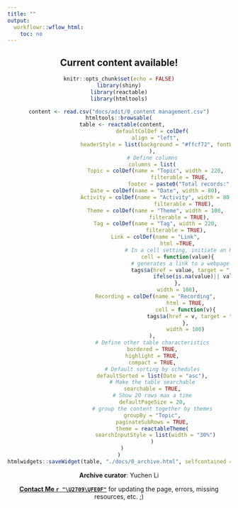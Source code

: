```yaml
---
title: ""
output:
  workflowr::wflow_html:
    toc: no
--- 
```


<div style="text-align:center">

# Current content available!

```r
knitr::opts_chunk$set(echo = FALSE)
library(shiny)
library(reactable)
library(htmltools)
```


```r
content <- read.csv("docs/adit/0_content management.csv")
htmltools::browsable(
  table <- reactable(content,
                     defaultColDef = colDef(
                       align = "left",
                       headerStyle = list(background = "#ffcf72", fontWeight = "bold")
                     ),
                     # Define columns
                     columns = list(
                       Topic = colDef(name = "Topic", width = 220,
                                      filterable = TRUE,
                                      footer = paste0("Total records:", nrow(content))), # Add footer for the number of records
                       Date = colDef(name = "Date", width = 80),
                       Activity = colDef(name = "Activity", width = 80,
                                         filterable = TRUE),
                       Theme = colDef(name = "Theme", width = 100,
                                      filterable = TRUE),
                       Tag = colDef(name = "Tag", width = 220,
                                    filterable = TRUE),
                       Link = colDef(name = "Link",
                                     html =TRUE,
                                     # In a cell setting, initiate an R render function
                                     cell = function(value){
                                       # generates a link to a webpage by adding an 'a' html tag,
                                       tags$a(href = value, target = "_blank", class = "page-link", 
                                              ifelse(is.na(value)|| value == ""||is.null(value), "Coming soon", "View page"))
                                     },
                                     width = 100),
                       Recording = colDef(name = "Recording",
                                          html = TRUE,
                                          cell = function(v){
                                            tags$a(href = v, target = "_blank", class = "video-link", "View video")
                                          },
                                          width = 100)
                     ),
                     # Define other table characteristics
                     bordered = TRUE,
                     highlight = TRUE,
                     compact = TRUE,
                     # Default sorting by schedules
                     defaultSorted = list(Date = "asc"),
                     # Make the table searchable
                     searchable = TRUE,
                     # Show 20 rows max a time
                     defaultPageSize = 20,
                     # group the content together by themes
                     groupBy = "Topic",
                     paginateSubRows = TRUE,
                     theme = reactableTheme(
                       searchInputStyle = list(width = "30%")
                     )
  )
)
htmlwidgets::saveWidget(table, "./docs/0_archive.html", selfcontained = TRUE)
```

**Archive curator**: Yuchen Li<br>

**[Contact Me `r "\U2709\UFE0F"`](mailto: yuchen.li@sydney.edu.au)** for updating the page, errors, missing resources, etc. ;)
 
 </div>
